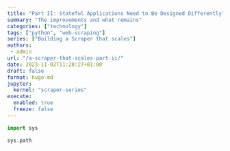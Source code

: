 ```yaml
---
title: "Part II: Stateful Applications Need to Be Designed Differently"
summary: "The improvements and what remains"
categories: ["technology"]
tags: ["python", "web-scraping"]
series: ["Building a Scraper that scales"]
authors:
 - admin
url: "/a-scraper-that-scales-part-ii/"
date: 2023-11-02T11:28:27+01:00
draft: false
format: hugo-md
jupyter: 
  kernel: "scraper-series"
execute:
  enabled: true
  freeze: false
---
```


```python
import sys

sys.path
```

